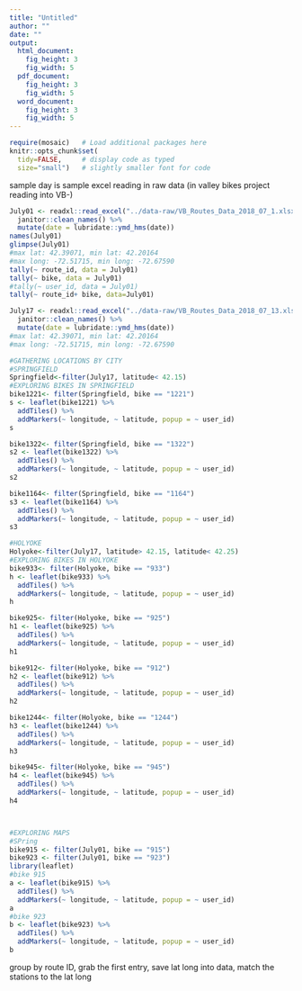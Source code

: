 ```yaml
---
title: "Untitled"
author: ""
date: ""
output: 
  html_document:
    fig_height: 3
    fig_width: 5
  pdf_document:
    fig_height: 3
    fig_width: 5
  word_document:
    fig_height: 3
    fig_width: 5
---
```


```r
require(mosaic)   # Load additional packages here 
knitr::opts_chunk$set(
  tidy=FALSE,     # display code as typed
  size="small")   # slightly smaller font for code
```

sample day is sample excel reading in raw data (in valley bikes project reading into VB-)

```r
July01 <- readxl::read_excel("../data-raw/VB_Routes_Data_2018_07_1.xlsx", skip = 2) %>%
  janitor::clean_names() %>%
  mutate(date = lubridate::ymd_hms(date))
names(July01)
glimpse(July01)
#max lat: 42.39071, min lat: 42.20164 
#max long: -72.51715, min long: -72.67590
tally(~ route_id, data = July01)
tally(~ bike, data = July01)
#tally(~ user_id, data = July01)
tally(~ route_id+ bike, data=July01)
```

```r
July17 <- readxl::read_excel("../data-raw/VB_Routes_Data_2018_07_13.xlsx", skip = 2) %>%
  janitor::clean_names() %>%
  mutate(date = lubridate::ymd_hms(date))
#max lat: 42.39071, min lat: 42.20164 
#max long: -72.51715, min long: -72.67590
```
```r
#GATHERING LOCATIONS BY CITY
#SPRINGFIELD
Springfield<-filter(July17, latitude< 42.15)
#EXPLORING BIKES IN SPRINGFIELD
bike1221<- filter(Springfield, bike == "1221")
s <- leaflet(bike1221) %>% 
  addTiles() %>%
  addMarkers(~ longitude, ~ latitude, popup = ~ user_id)
s

bike1322<- filter(Springfield, bike == "1322")
s2 <- leaflet(bike1322) %>% 
  addTiles() %>%
  addMarkers(~ longitude, ~ latitude, popup = ~ user_id)
s2

bike1164<- filter(Springfield, bike == "1164")
s3 <- leaflet(bike1164) %>% 
  addTiles() %>%
  addMarkers(~ longitude, ~ latitude, popup = ~ user_id)
s3

#HOLYOKE
Holyoke<-filter(July17, latitude> 42.15, latitude< 42.25)
#EXPLORING BIKES IN HOLYOKE
bike933<- filter(Holyoke, bike == "933")
h <- leaflet(bike933) %>% 
  addTiles() %>%
  addMarkers(~ longitude, ~ latitude, popup = ~ user_id)
h

bike925<- filter(Holyoke, bike == "925")
h1 <- leaflet(bike925) %>% 
  addTiles() %>%
  addMarkers(~ longitude, ~ latitude, popup = ~ user_id)
h1

bike912<- filter(Holyoke, bike == "912")
h2 <- leaflet(bike912) %>% 
  addTiles() %>%
  addMarkers(~ longitude, ~ latitude, popup = ~ user_id)
h2

bike1244<- filter(Holyoke, bike == "1244")
h3 <- leaflet(bike1244) %>% 
  addTiles() %>%
  addMarkers(~ longitude, ~ latitude, popup = ~ user_id)
h3

bike945<- filter(Holyoke, bike == "945")
h4 <- leaflet(bike945) %>% 
  addTiles() %>%
  addMarkers(~ longitude, ~ latitude, popup = ~ user_id)
h4




```

```r
#EXPLORING MAPS
#SPring
bike915 <- filter(July01, bike == "915")
bike923 <- filter(July01, bike == "923")
library(leaflet)
#bike 915
a <- leaflet(bike915) %>% 
  addTiles() %>%
  addMarkers(~ longitude, ~ latitude, popup = ~ user_id)
a
#bike 923
b <- leaflet(bike923) %>% 
  addTiles() %>%
  addMarkers(~ longitude, ~ latitude, popup = ~ user_id)
b
```
group by route ID, grab the first entry, save lat long into data, match the stations to the lat long

